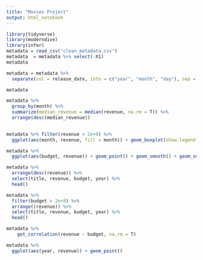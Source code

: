 ```yaml
---
title: "Movies Project"
output: html_notebook
---
```


```r
library(tidyverse)
library(moderndive)
library(infer)
metadata = read_csv("clean_metadata.csv")
metadata  = metadata %>% select(-X1)
metadata
```



```r
metadata = metadata %>%
  separate(col = release_date, into = c("year", "month", "day"), sep = '-')

metadata
```


```r
metadata %>% 
  group_by(month) %>%
  summarize(median_revenue = median(revenue, na.rm = T)) %>%
  arrange(desc(median_revenue))
  
```

```r
metadata %>% filter(revenue < 2e+9) %>%
  ggplot(aes(month, revenue, fill = month)) + geom_boxplot(show.legend = F) + coord_flip()
```



```r
metadata %>%
  ggplot(aes(budget, revenue)) + geom_point() + geom_smooth() + geom_smooth(method = 'lm', color = 'tomato')
```
```r
metadata %>%
  arrange(desc(revenue)) %>%
  select(title, revenue, budget, year) %>%
  head()
```


```r
metadata %>%
  filter(budget > 2e+8) %>%
  arrange((revenue)) %>%
  select(title, revenue, budget, year) %>%
  head()
```


```r
metadata %>% 
    get_correlation(revenue ~ budget, na.rm = T)
```



```r
metadata %>%
  ggplot(aes(year, revenue)) + geom_point()
```






